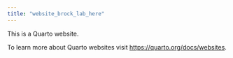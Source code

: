 ```yaml
---
title: "website_brock_lab_here"
---
```


This is a Quarto website.

To learn more about Quarto websites visit <https://quarto.org/docs/websites>.
